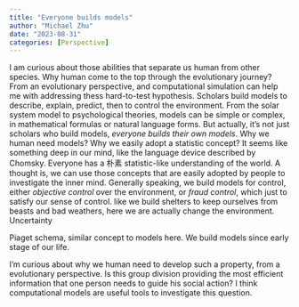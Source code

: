 ```yaml
---
title: "Everyone builds models"
author: "Michael Zhu"
date: "2023-08-31"
categories: [Perspective]
---
```

  I am curious about those abilities that separate us human from other species. Why human come to the top through the evolutionary journey?
  From an evolutionary perspective, and computational simulation can help me with addressing thess hard-to-test hypothesis.
  Scholars build models to describe, explain, predict, then to control the environment. From the solar system model to psychological theories, models can be simple or complex, in mathematical formulas or natural language forms.
  But actually, it's not just scholars who build models, *everyone builds their own models*.
  Why we human need models? Why we easily adopt a statistic concept? It seems like something deep in our mind, like the language device described by Chomsky. Everyone has a 朴素 statistic-like understanding of the world.
  A thought is, we can use those concepts that are easily adopted by people to investigate the inner mind.
  Generally speaking, we build models for control, either *objective control* over the environment, or *fraud control*, which just to satisfy our sense of control. like we build shelters to keep ourselves from beasts and bad weathers, here we are actually change the environment. Uncertainty
  
  Piaget schema, similar concept to models here. We build models since early stage of our life.
  
I'm curious about why we human need to develop such a property, from a evolutionary perspective. Is this group division providing the most efficient information that one person needs to guide his social action? I think computational models are useful tools to investigate this question.